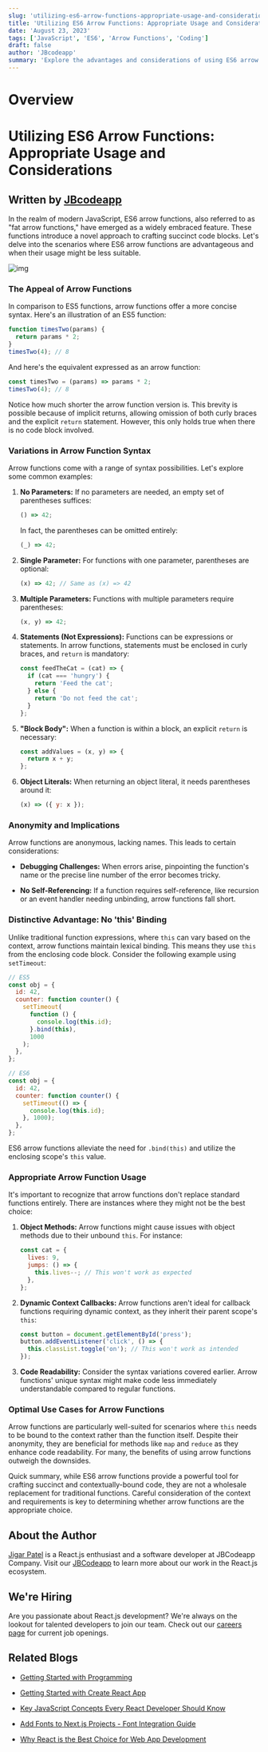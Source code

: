 ```yaml
---
slug: 'utilizing-es6-arrow-functions-appropriate-usage-and-considerations'
title: 'Utilizing ES6 Arrow Functions: Appropriate Usage and Considerations'
date: 'August 23, 2023'
tags: ['JavaScript', 'ES6', 'Arrow Functions', 'Coding']
draft: false
author: 'JBcodeapp'
summary: 'Explore the advantages and considerations of using ES6 arrow functions in modern JavaScript development. Learn when and where to use arrow functions effectively and when traditional functions might be more suitable.'
---
```


# Overview

<TOCInline
  toc={props.toc}
  exclude="Overview"
  toHeading={2}
  defaultimage="utilizing-es6-arrow-functions-appropriate-usage-and-considerations"
/>

# Utilizing ES6 Arrow Functions: Appropriate Usage and Considerations

## Written by [JBcodeapp](https://jbcodeapp.com)

In the realm of modern JavaScript, ES6 arrow functions, also referred to as "fat arrow functions," have emerged as a widely embraced feature. These functions introduce a novel approach to crafting succinct code blocks. Let's delve into the scenarios where ES6 arrow functions are advantageous and when their usage might be less suitable.

![img](/static/blog/Utilizing-ES6-Arrow-Functions-Appropriate-Usage-and-Considerations/what-is-an-arrow-function-in-javascript.jpg)

### The Appeal of Arrow Functions

In comparison to ES5 functions, arrow functions offer a more concise syntax. Here's an illustration of an ES5 function:

```javascript
function timesTwo(params) {
  return params * 2;
}
timesTwo(4); // 8
```

And here's the equivalent expressed as an arrow function:

```javascript
const timesTwo = (params) => params * 2;
timesTwo(4); // 8
```

Notice how much shorter the arrow function version is. This brevity is possible because of implicit returns, allowing omission of both curly braces and the explicit `return` statement. However, this only holds true when there is no code block involved.

### Variations in Arrow Function Syntax

Arrow functions come with a range of syntax possibilities. Let's explore some common examples:

1. **No Parameters:** If no parameters are needed, an empty set of parentheses suffices:

   ```javascript
   () => 42;
   ```

   In fact, the parentheses can be omitted entirely:

   ```javascript
   (_) => 42;
   ```

2. **Single Parameter:** For functions with one parameter, parentheses are optional:

   ```javascript
   (x) => 42; // Same as (x) => 42
   ```

3. **Multiple Parameters:** Functions with multiple parameters require parentheses:

   ```javascript
   (x, y) => 42;
   ```

4. **Statements (Not Expressions):** Functions can be expressions or statements. In arrow functions, statements must be enclosed in curly braces, and `return` is mandatory:

   ```javascript
   const feedTheCat = (cat) => {
     if (cat === 'hungry') {
       return 'Feed the cat';
     } else {
       return 'Do not feed the cat';
     }
   };
   ```

5. **"Block Body":** When a function is within a block, an explicit `return` is necessary:

   ```javascript
   const addValues = (x, y) => {
     return x + y;
   };
   ```

6. **Object Literals:** When returning an object literal, it needs parentheses around it:
   ```javascript
   (x) => ({ y: x });
   ```

### Anonymity and Implications

Arrow functions are anonymous, lacking names. This leads to certain considerations:

- **Debugging Challenges:** When errors arise, pinpointing the function's name or the precise line number of the error becomes tricky.

- **No Self-Referencing:** If a function requires self-reference, like recursion or an event handler needing unbinding, arrow functions fall short.

### Distinctive Advantage: No 'this' Binding

Unlike traditional function expressions, where `this` can vary based on the context, arrow functions maintain lexical binding. This means they use `this` from the enclosing code block. Consider the following example using `setTimeout`:

```javascript
// ES5
const obj = {
  id: 42,
  counter: function counter() {
    setTimeout(
      function () {
        console.log(this.id);
      }.bind(this),
      1000
    );
  },
};

// ES6
const obj = {
  id: 42,
  counter: function counter() {
    setTimeout(() => {
      console.log(this.id);
    }, 1000);
  },
};
```

ES6 arrow functions alleviate the need for `.bind(this)` and utilize the enclosing scope's `this` value.

### Appropriate Arrow Function Usage

It's important to recognize that arrow functions don't replace standard functions entirely. There are instances where they might not be the best choice:

1. **Object Methods:** Arrow functions might cause issues with object methods due to their unbound `this`. For instance:

   ```javascript
   const cat = {
     lives: 9,
     jumps: () => {
       this.lives--; // This won't work as expected
     },
   };
   ```

2. **Dynamic Context Callbacks:** Arrow functions aren't ideal for callback functions requiring dynamic context, as they inherit their parent scope's `this`:

   ```javascript
   const button = document.getElementById('press');
   button.addEventListener('click', () => {
     this.classList.toggle('on'); // This won't work as intended
   });
   ```

3. **Code Readability:** Consider the syntax variations covered earlier. Arrow functions' unique syntax might make code less immediately understandable compared to regular functions.

### Optimal Use Cases for Arrow Functions

Arrow functions are particularly well-suited for scenarios where `this` needs to be bound to the context rather than the function itself. Despite their anonymity, they are beneficial for methods like `map` and `reduce` as they enhance code readability. For many, the benefits of using arrow functions outweigh the downsides.

Quick summary, while ES6 arrow functions provide a powerful tool for crafting succinct and contextually-bound code, they are not a wholesale replacement for traditional functions. Careful consideration of the context and requirements is key to determining whether arrow functions are the appropriate choice.

## About the Author

[Jigar Patel](https://expertlaravel.com) is a React.js enthusiast and a software developer at JBCodeapp Company. Visit our [JBCodeapp](https://jbcodeapp.com) to learn more about our work in the React.js ecosystem.

## We're Hiring

Are you passionate about React.js development? We're always on the lookout for talented developers to join our team. Check out our [careers page](https://jbcodeapp.com) for current job openings.

## Related Blogs

- [Getting Started with Programming](getting-started-with-programming)

- [Getting Started with Create React App](getting-started-with-create-react-app)

- [Key JavaScript Concepts Every React Developer Should Know](key-javascript-concepts-for-react-developers)

- [Add Fonts to Next.js Projects - Font Integration Guide](add-fonts-in-to-nextjs-projects)

- [Why React is the Best Choice for Web App Development](why-react-ultimate-web-app-development-choice)
